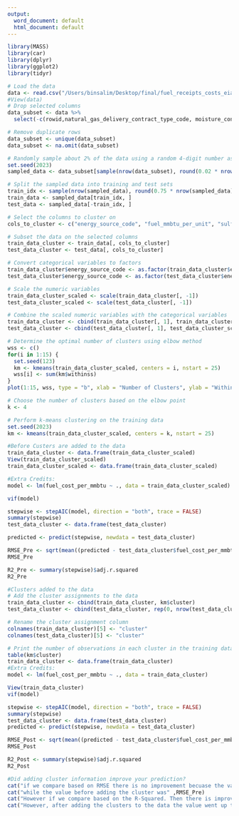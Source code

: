 ```yaml
---
output:
  word_document: default
  html_document: default
---
```

```r


library(MASS)
library(car)
library(dplyr)
library(ggplot2)
library(tidyr)
```

```r
# Load the data
data <- read.csv("/Users/binsalim/Desktop/final/fuel_receipts_costs_eia923.csv")
#View(data)
# Drop selected columns
data_subset <- data %>% 
  select(-c(rowid,natural_gas_delivery_contract_type_code, moisture_content_pct, chlorine_content_ppm, mercury_content_ppm, mine_id_pudl, mine_id_pudl_label))

# Remove duplicate rows
data_subset <- unique(data_subset)
data_subset <- na.omit(data_subset)

# Randomly sample about 2% of the data using a random 4-digit number as the seed
set.seed(2023)
sampled_data <- data_subset[sample(nrow(data_subset), round(0.02 * nrow(data_subset))),]

# Split the sampled data into training and test sets
train_idx <- sample(nrow(sampled_data), round(0.75 * nrow(sampled_data)))
train_data <- sampled_data[train_idx, ]
test_data <- sampled_data[-train_idx, ]
```

```r
# Select the columns to cluster on
cols_to_cluster <- c("energy_source_code", "fuel_mmbtu_per_unit", "sulfur_content_pct", "ash_content_pct", "fuel_cost_per_mmbtu")

# Subset the data on the selected columns
train_data_cluster <- train_data[, cols_to_cluster]
test_data_cluster <- test_data[, cols_to_cluster]

# Convert categorical variables to factors
train_data_cluster$energy_source_code <- as.factor(train_data_cluster$energy_source_code)
test_data_cluster$energy_source_code <- as.factor(test_data_cluster$energy_source_code)

# Scale the numeric variables
train_data_cluster_scaled <- scale(train_data_cluster[, -1])
test_data_cluster_scaled <- scale(test_data_cluster[, -1])

# Combine the scaled numeric variables with the categorical variables
train_data_cluster <- cbind(train_data_cluster[, 1], train_data_cluster_scaled)
test_data_cluster <- cbind(test_data_cluster[, 1], test_data_cluster_scaled)

```

```r
# Determine the optimal number of clusters using elbow method
wss <- c()
for(i in 1:15) {
  set.seed(123)
  km <- kmeans(train_data_cluster_scaled, centers = i, nstart = 25)
  wss[i] <- sum(km$withinss)
}
plot(1:15, wss, type = "b", xlab = "Number of Clusters", ylab = "Within groups sum of squares")

# Choose the number of clusters based on the elbow point
k <- 4 

```

```r
# Perform k-means clustering on the training data
set.seed(2023)
km <- kmeans(train_data_cluster_scaled, centers = k, nstart = 25)

#Before Custers are added to the data
train_data_cluster <- data.frame(train_data_cluster_scaled)
View(train_data_cluster_scaled)
train_data_cluster_scaled <- data.frame(train_data_cluster_scaled)
```

```r
#Extra Credits:
model <- lm(fuel_cost_per_mmbtu ~ ., data = train_data_cluster_scaled)

vif(model)

stepwise <- stepAIC(model, direction = "both", trace = FALSE)
summary(stepwise)
test_data_cluster <- data.frame(test_data_cluster)

predicted <- predict(stepwise, newdata = test_data_cluster)

RMSE_Pre <- sqrt(mean((predicted - test_data_cluster$fuel_cost_per_mmbtu)^2))
RMSE_Pre

R2_Pre <- summary(stepwise)$adj.r.squared
R2_Pre

#Clusters added to the data
# Add the cluster assignments to the data
train_data_cluster <- cbind(train_data_cluster, km$cluster)
test_data_cluster <- cbind(test_data_cluster, rep(0, nrow(test_data_cluster))) # create a placeholder column for cluster assignments in test data

# Rename the cluster assignment column
colnames(train_data_cluster)[5] <- "cluster"
colnames(test_data_cluster)[5] <- "cluster"

# Print the number of observations in each cluster in the training data
table(km$cluster)
train_data_cluster <- data.frame(train_data_cluster)
#Extra Credits:
model <- lm(fuel_cost_per_mmbtu ~ ., data = train_data_cluster)

View(train_data_cluster)
vif(model)

stepwise <- stepAIC(model, direction = "both", trace = FALSE)
summary(stepwise)
test_data_cluster <- data.frame(test_data_cluster)
predicted <- predict(stepwise, newdata = test_data_cluster)

RMSE_Post <- sqrt(mean((predicted - test_data_cluster$fuel_cost_per_mmbtu)^2))
RMSE_Post

R2_Post <- summary(stepwise)$adj.r.squared
R2_Post

#Did adding cluster information improve your prediction?
cat("if we compare based on RMSE there is no improvement becuase the value of the RMSE after adding the cluster is",RMSE_Post)
cat("while the value before adding the cluster was" ,RMSE_Pre)
cat("However if we compare based on the R-Squared. Then there is improvement as this is the value before adding the clusters",R2_Pre)
cat("However, after adding the clusters to the data the value went up to", R2_Post)

```

```r

```

```r

```

```r

```



